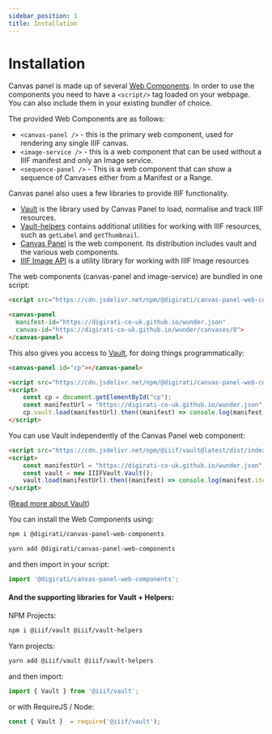 ```yaml
---
sidebar_position: 1
title: Installation
---
```




# Installation

Canvas panel is made up of several [Web Components](https://www.webcomponents.org/). In order to use the
components you need to have a `<script/>` tag loaded on your webpage. You can also include them in your existing bundler of choice.

The provided Web Components are as follows:

* `<canvas-panel />` - this is the primary web component, used for rendering any single IIIF canvas.
* `<image-service />` - this is a web component that can be used without a IIIF manifest and only an Image service.
* `<sequence-panel />` - This is a web component that can show a sequence of Canvases either from a Manifest or a Range.


Canvas panel also uses a few libraries to provide IIIF functionality.

* [Vault](https://github.com/IIIF-Commons/vault) is the library used by Canvas Panel to load, normalise and track IIIF resources. 
* [Vault-helpers](https://github.com/IIIF-Commons/vault-helpers/) contains additional utilities for working with IIIF resources, such as `getLabel` and `getThumbnail`.
* [Canvas Panel](https://github.com/digirati-co-uk/iiif-canvas-panel) is the web component. Its distribution includes vault and the various web components.
* [IIIF Image API](https://github.com/atlas-viewer/iiif-image-api) is a utility library for working with IIIF Image resources


<Tabs>

<Tab label="Script tag" value="script-tag" default>
    
The web components (canvas-panel and image-service) are bundled in one script: 

```html
<script src="https://cdn.jsdelivr.net/npm/@digirati/canvas-panel-web-components@latest"></script>

<canvas-panel
  manifest-id="https://digirati-co-uk.github.io/wunder.json"
  canvas-id="https://digirati-co-uk.github.io/wunder/canvases/0">
</canvas-panel>
```

This also gives you access to [Vault](./api-reference/vault), for doing things programmatically:

```html {7}
<canvas-panel id="cp"></canvas-panel>

<script src="https://cdn.jsdelivr.net/npm/@digirati/canvas-panel-web-components@latest"></script>
<script>  
    const cp = document.getElementById("cp");
    const manifestUrl = "https://digirati-co-uk.github.io/wunder.json";
    cp.vault.load(manifestUrl).then((manifest) => console.log(manifest.items.length));
</script>  
```

You can use Vault independently of the Canvas Panel web component:

```html {4-5}
<script src="https://cdn.jsdelivr.net/npm/@iiif/vault@latest/dist/index.umd.js"></script>
<script>  
    const manifestUrl = "https://digirati-co-uk.github.io/wunder.json";
    const vault = new IIIFVault.Vault();
    vault.load(manifestUrl).then((manifest) => console.log(manifest.items.length));
</script>  
```

([Read more about Vault](./api-reference/vault))
  
</Tab>

<Tab label="NPM / Yarn" value="npm-yarn">
  
You can install the Web Components using:

```bash
npm i @digirati/canvas-panel-web-components
```

```bash
yarn add @digirati/canvas-panel-web-components
```

and then import in your script:
```js
import '@digirati/canvas-panel-web-components';
```

#### And the supporting libraries for Vault + Helpers:


NPM Projects:
```bash
npm i @iiif/vault @iiif/vault-helpers
```

Yarn projects:
```bash
yarn add @iiif/vault @iiif/vault-helpers
```

and then import:
```js
import { Vault } from '@iiif/vault';
```
or with RequireJS / Node:
```js
const { Vault }  = require('@iiif/vault');
```

  
</Tab>
  
</Tabs>